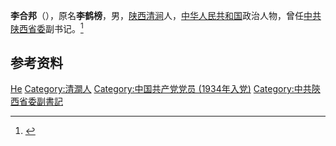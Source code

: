 '''李合邦'''（{{bd|1913年||1967年|}}），原名'''李鹤榜'''，男，[[陕西|陕西]][[清涧|清涧]]人，[[中华人民共和国|中华人民共和国]]政治人物，曾任[[中共陕西省委|中共陕西省委]]副书记。<ref>{{Cite book|title=中共陕西历史简明辞典|author=中共陕西省委党史研究室编; 李彬, 王克荣主编; 姚文琦副主编|publisher=陕西人民出版社|year=2000|isbn=|location=西安|pages=}}</ref>

== 参考资料 ==
{{reflist}}

{{中国人物小作品}}

{{Authority control}}
{{DEFAULTSORT:Li李}}
[[Category:李姓|He]]
[[Category:清澗人|Category:清澗人]]
[[Category:中国共产党党员_(1934年入党)|Category:中国共产党党员 (1934年入党)]]
[[Category:中共陝西省委副書記|Category:中共陝西省委副書記]]